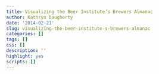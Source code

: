```yaml
---
title: Visualizing the Beer Institute’s Brewers Almanac
author: Kathryn Daugherty
date: '2014-02-21'
slug: visualizing-the-beer-institute-s-brewers-almanac
categories: []
tags: []
css: []
description: ''
highlight: yes
scripts: []
---
```

